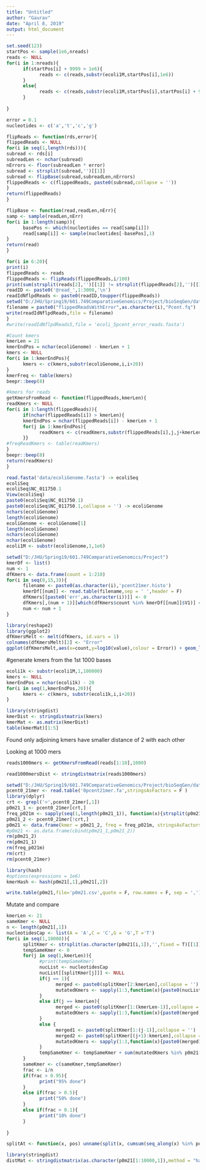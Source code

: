 ```yaml
---
title: "Untitled"
author: "Gaurav"
date: "April 8, 2019"
output: html_document
---
```


```r
set.seed(123)
startPos <- sample(1e6,nreads)
reads <- NULL
for(i in 1:nreads){
      if(startPos[i] + 9999 > 1e6){
            reads <- c(reads,substr(ecoli1M,startPos[i],1e6))
      }
      else{
            reads <- c(reads,substr(ecoli1M,startPos[i],startPos[i] + 9999))
      }
      
}
```

```r
error = 0.1
nucleotides <- c('a','t','c','g')
```

```r
flipReads <- function(rds,error){
flippedReads <- NULL
for(i in seq(1,length(rds))){
subread <- rds[i]
subreadLen <- nchar(subread)
nErrors <- floor(subreadLen * error)
subread <- strsplit(subread,'')[[1]]
subread <- flipBase(subread,subreadLen,nErrors)
flippedReads <- c(flippedReads, paste0(subread,collapse = ''))
}
return(flippedReads)
}
```

```r
flipBase <- function(read,readLen,nErr){
samp <- sample(readLen,nErr)
for(i in 1:length(samp)){
      basePos <- which(nucleotides == read[samp[i]])
      read[samp[i]] <- sample(nucleotides[-basePos],1)
}
return(read)
}
```

```r
for(i in 6:20){
print(i)
flippedReads <- reads
flippedReads <- flipReads(flippedReads,i/100)
print(sum(strsplit(reads[2],'')[[1]] != strsplit(flippedReads[2],'')[[1]]))
readID <- paste0('@read_',1:3000,'\n')
readIdNflpdReads <- paste0(readID,toupper(flippedReads))
setwd("D:/JHU/Spring19/601.749ComparativeGenomics/Project/bioSeqGen/data/try")
filename = paste0("flippedReadsWithError",as.character(i),"Pcent.fq")
write(readIdNflpdReads,file = filename)
}
#write(readIdNflpdReads5,file = 'ecoli_5pcent_error_reads.fasta')
```
```r
#Count kmers
kmerLen = 21
kmerEndPos = nchar(ecoliGenome) - kmerLen + 1
kmers <- NULL
for(i in 1:kmerEndPos){
      kmers <- c(kmers,substr(ecoliGenome,i,i+20))
}
kmerFreq <- table(kmers)
beepr::beep(8)
```

```r
#kmers for reads
getKmersFromRead <- function(flippedReads,kmerLen){
readKmers <- NULL
for(i in 1:length(flippedReads)){
      if(nchar(flippedReads[i]) > kmerLen){
      kmerEndPos = nchar(flippedReads[i]) - kmerLen + 1
      for(j in 1:kmerEndPos){
            readKmers <- c(readKmers,substr(flippedReads[i],j,j+kmerLen-1))
      }}
#freqReadKmers <- table(readKmers)
}
beepr::beep(8)
return(readKmers)
}
```


```r
read.fasta('data/ecoliGenome.fasta') -> ecoliSeq
ecoliSeq
ecoliSeq$NC_011750.1
View(ecoliSeq)
paste0(ecoliSeq$NC_011750.1)
paste0(ecoliSeq$NC_011750.1,collapse = '') -> ecoliGenome
nchars(ecoliGenome)
length(ecoliGenome)
ecoliGenome <- ecoliGenome[1]
length(ecoliGenome)
nchars(ecoliGenome)
nchar(ecoliGenome)
ecoli1M <- substr(ecoliGenome,1,1e6)
```

```r
setwd("D:/JHU/Spring19/601.749ComparativeGenomics/Project")
kmerDf <- list()
num <- 1
dfKmers <- data.frame(count = 1:210)
for(i in seq(0,15,3)){
      filename <- paste0(as.character(i),'pcent21mer.histo')
      kmerDf[[num]] <- read.table(filename,sep = ' ',header = F)
      dfKmers[[paste0('err',as.character(i))]] <- 0
      dfKmers[,(num + 1)][which(dfKmers$count %in% kmerDf[[num]]$V1)] <- kmerDf[[num]]$V2
      num <- num + 1
}
```
```r
library(reshape2)
library(ggplot2)
dfKmersMelt <- melt(dfKmers, id.vars = 1)
colnames(dfKmersMelt)[2] <- "Error"
ggplot(dfKmersMelt,aes(x=count,y=log10(value),colour = Error)) + geom_line() + xlab("Kmer Count") + ylab("Log10(#kmers)") + labs(color = "Error %\n")
```
#generate kmers from the 1st 1000 bases
```r
ecoli1k <- substr(ecoli1M,1,100000)
kmers <- NULL
kmerEndPos = nchar(ecoli1k) - 20
for(i in seq(1,kmerEndPos,20)){
      kmers <- c(kmers, substr(ecoli1k,i,i+20))
}
```

```r
library(stringdist)
kmerDist <- stringdistmatrix(kmers)
kmerMat <- as.matrix(kmerDist)
table(kmerMat)[1:5]
```
Found only adjoining kmers have smaller distance of 2 with each other 

Looking at 1000 mers
```r
reads1000mers <- getKmersFromRead(reads[1:10],1000)
```

```r
read1000mersDist <- stringdistmatrix(reads1000mers)
```

```r
setwd("D:/JHU/Spring19/601.749ComparativeGenomics/Project/bioSeqGen/data/try")
pcent0_21mer <- read.table('0pcent21mer.fa',stringsAsFactors = F )
library(dplyr)
crt <- grepl('>',pcent0_21mer[,1])
p0m21_1 <- pcent0_21mer[crt,]
freq_p021m <- sapply(seq(1,length(p0m21_1)), function(x){strsplit(p0m21_1[x],'>',fixed = T)[[1]][2]}) %>% as.numeric()
p0m21_2 <- pcent0_21mer[!crt,]
p0m21 <- data.frame(kmer = p0m21_2, freq = freq_p021m, stringsAsFactors = F)
#p0m21 <- as.data.frame(cbind(p0m21_1,p0m21_2))
rm(p0m21_2)
rm(p0m21_1)
rm(freq_p021m)
rm(crt)
rm(pcent0_21mer)
```

```r
library(hash)
#options(expressions = 1e6)
kmerHash <- hash(p0m21[,1],p0m21[,2])
```
```r
write.table(p0m21,file='p0m21.csv',quote = F, row.names = F, sep = ',')
```
Mutate and compare
```r
kmerLen <- 21
sameKmer <- NULL
n <- length(p0m21[,1])
nucleotidesCap <- list(A = 'A',C = 'C',G = 'G',T ='T')
for(i in seq(1,10000)){
      splitKmer <- strsplit(as.character(p0m21[i,1]),'',fixed = T)[[1]]
      tempSameKmer <- 0
      for(j in seq(1,kmerLen)){
            #print(tempSameKmer)
            nucList <- nucleotidesCap
            nucList[[splitKmer[j]]] <- NULL
            if(j == 1){
                  merged <- paste0(splitKmer[2:kmerLen],collapse = '')
                  mutatedKmers <- sapply(1:3,function(x){paste0(nucList[x],merged,collapse = '')})
            }
            else if(j == kmerLen){
                  merged <- paste0(splitKmer[1:(kmerLen-1)],collapse = '')
                  mutatedKmers <- sapply(1:3,function(x){paste0(merged,nucList[x],collapse = '')})
            }
            else {
                  merged1 <- paste0(splitKmer[1:(j-1)],collapse = '')
                  merged2 <- paste0(splitKmer[(j+1):kmerLen],collapse = '')
                  mutatedKmers <- sapply(1:3,function(x){paste0(merged1,nucList[x],merged2,collapse = '')})
            }
            tempSameKmer <- tempSameKmer + sum(mutatedKmers %in% p0m21[,1])
      }
      sameKmer <- c(sameKmer,tempSameKmer)
      frac <- i/n
      if(frac > 0.95){
            print("95% done")
      }
      else if(frac > 0.5){
            print("50% done")
      }
      else if(frac > 0.1){
            print("10% done")
      }
            
}
```

```r
splitAt <- function(x, pos) unname(split(x, cumsum(seq_along(x) %in% pos)))
```

```r
library(stringdist)
distMat <- stringdistmatrix(as.character(p0m21[1:10000,1]),method = "hamming")
```

